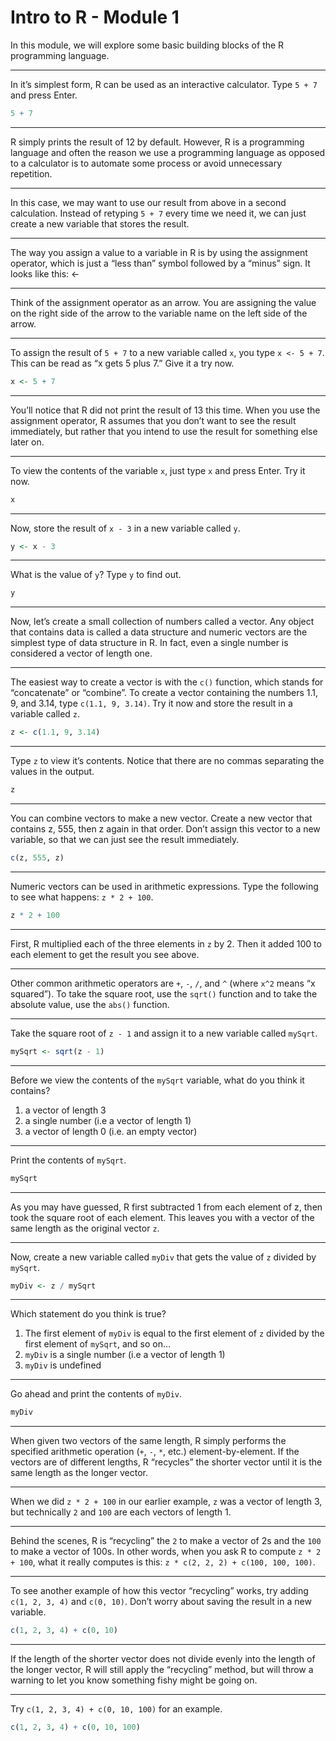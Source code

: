 Intro to R - Module 1
========================================================

In this module, we will explore some basic building blocks of the R programming language.

---

In it's simplest form, R can be used as an interactive calculator. Type `5 + 7` and press Enter.

```r
5 + 7
```

--- 

R simply prints the result of 12 by default. However, R is a programming language and often the reason we use a programming language as opposed to a calculator is to automate some process or avoid unnecessary repetition.

---

In this case, we may want to use our result from above in a second calculation. Instead of retyping `5 + 7` every time we need it, we can just create a new variable that stores the result.

---

The way you assign a value to a variable in R is by using the assignment operator, which is just a "less than" symbol followed by a "minus" sign. It looks like this: <-

---

Think of the assignment operator as an arrow. You are assigning the value on the right side of the arrow to the variable name on the left side of the arrow.

---

To assign the result of `5 + 7` to a new variable called `x`, you type `x <- 5 + 7`. This can be read as "x gets 5 plus 7." Give it a try now.

```r
x <- 5 + 7
```

---

You'll notice that R did not print the result of 13 this time. When you use the assignment operator, R assumes that you don't want to see the result immediately, but rather that you intend to use the result for something else later on.

---

To view the contents of the variable `x`, just type `x` and press Enter. Try it now.

```r
x
```
---

Now, store the result of `x - 3` in a new variable called `y`.

```r
y <- x - 3
```

---

What is the value of `y`? Type `y` to find out.

```r
y
```

---

Now, let's create a small collection of numbers called a vector. Any object that contains data is called a data structure and numeric vectors are the simplest type of data structure in R. In fact, even a single number is considered a vector of length one.

---

The easiest way to create a vector is with the `c()` function, which stands for "concatenate" or "combine". To create a vector containing the numbers 1.1, 9, and 3.14, type `c(1.1, 9, 3.14)`. Try it now and store the result in a variable called `z`.

```r
z <- c(1.1, 9, 3.14)
```

---

Type `z` to view it's contents. Notice that there are no commas separating the values in the output.

```r
z
```

---

You can combine vectors to make a new vector. Create a new vector that contains z, 555, then z again in that order. Don't assign this vector to a new variable, so that we can just see the result immediately.

```r
c(z, 555, z)
```

---

Numeric vectors can be used in arithmetic expressions. Type the following to see what happens: `z * 2 + 100`.

```r
z * 2 + 100
```

---

First, R multiplied each of the three elements in `z` by 2. Then it added 100 to each element to get the result you see above.

---

Other common arithmetic operators are `+`, `-`, `/`, and `^` (where `x^2` means "x squared"). To take the square root, use the `sqrt()` function and to take the absolute value, use the `abs()` function.

---

Take the square root of `z - 1` and assign it to a new variable called `mySqrt`.

```r
mySqrt <- sqrt(z - 1)
```

---

Before we view the contents of the `mySqrt` variable, what do you think it contains?

1. a vector of length 3
2. a single number (i.e a vector of length 1)
3. a vector of length 0 (i.e. an empty vector)

---

Print the contents of `mySqrt`.

```r
mySqrt
```

---

As you may have guessed, R first subtracted 1 from each element of z, then took the square root of each element. This leaves you with a vector of the same length as the original vector `z`.

---

Now, create a new variable called `myDiv` that gets the value of `z` divided by `mySqrt`.

```r
myDiv <- z / mySqrt
```

---

Which statement do you think is true?

1. The first element of `myDiv` is equal to the first element of `z` divided by the first element of `mySqrt`, and so on...
2. `myDiv` is a single number (i.e a vector of length 1)
3. `myDiv` is undefined

---

Go ahead and print the contents of `myDiv`.

```r
myDiv
```

---

When given two vectors of the same length, R simply performs the specified arithmetic operation (`+`, `-`, `*`, etc.) element-by-element. If the vectors are of different lengths, R "recycles" the shorter vector until it is the same length as the longer vector.

---

When we did `z * 2 + 100` in our earlier example, `z` was a vector of length 3, but technically `2` and `100` are each vectors of length 1.

---

Behind the scenes, R is "recycling" the `2` to make a vector of 2s and the `100` to make a vector of 100s. In other words, when you ask R to compute `z * 2 + 100`, what it really computes is this: `z * c(2, 2, 2) + c(100, 100, 100)`.

---

To see another example of how this vector "recycling" works, try adding `c(1, 2, 3, 4)` and `c(0, 10)`. Don't worry about saving the result in a new variable.

```r
c(1, 2, 3, 4) + c(0, 10)
```

---

If the length of the shorter vector does not divide evenly into the length of the longer vector, R will still apply the "recycling" method, but will throw a warning to let you know something fishy might be going on.

---

Try `c(1, 2, 3, 4) + c(0, 10, 100)` for an example.

```r
c(1, 2, 3, 4) + c(0, 10, 100)
```
